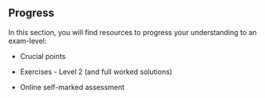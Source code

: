 ## Progress

In this section, you will find resources to progress your understanding to an exam-level:

-   Crucial points

-   Exercises - Level 2 (and full worked solutions)

-   Online self-marked assessment
